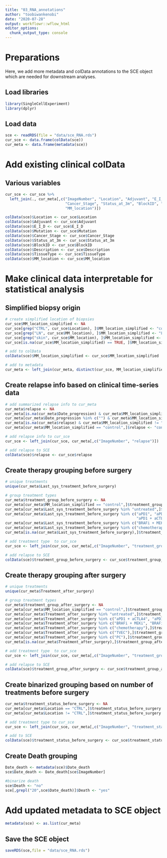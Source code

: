 ```yaml
---
title: "03_RNA_annotations"
author: "toobiwankenobi"
date: "2020-07-28"
output: workflowr::wflow_html
editor_options:
  chunk_output_type: console
---
```


# Preparations
Here, we add more metadata and colData annotations to the SCE object which are needed for downstream analyses. 

## Load libraries

```r
library(SingleCellExperiment)
library(dplyr)
```

## Load data

```r
sce <- readRDS(file = "data/sce_RNA.rds")
cur_sce <- data.frame(colData(sce))
cur_meta <- data.frame(metadata(sce))
```

# Add existing clinical colData

## Various variables

```r
cur_sce <- cur_sce %>%
  left_join(., cur_meta[,c("ImageNumber", "Location", "Adjuvant", "E_I_D", "Mutation", 
                           "Cancer_Stage", "Status_at_3m", "BlockID", "Description", "TissueType",
                           "MM_location")])

colData(sce)$Location <- cur_sce$Location
colData(sce)$Adjuvant <- cur_sce$Adjuvant
colData(sce)$E_I_D <- cur_sce$E_I_D
colData(sce)$Mutation <- cur_sce$Mutation
colData(sce)$Cancer_Stage <- cur_sce$Cancer_Stage
colData(sce)$Status_at_3m <- cur_sce$Status_at_3m
colData(sce)$BlockID <- cur_sce$BlockID
colData(sce)$Description <- cur_sce$Description
colData(sce)$TissueType <- cur_sce$TissueType
colData(sce)$MM_location <- cur_sce$MM_location
```

# Make clinical data interpretable for statistical analysis

## Simplified biopsy origin

```r
# create simplified location of biopsies
cur_sce$MM_location_simplified <- NA
cur_sce[grep("CTRL", cur_sce$Location), ]$MM_location_simplified <- "control"
cur_sce[grep("LN", cur_sce$MM_location), ]$MM_location_simplified <- "LN"
cur_sce[grep("skin", cur_sce$MM_location), ]$MM_location_simplified <- "skin"
cur_sce[is.na(cur_sce$MM_location_simplified) == TRUE, ]$MM_location_simplified <- "other"

# add to colData
colData(sce)$MM_location_simplified <- cur_sce$MM_location_simplified

# add to metadata
cur_meta <- left_join(cur_meta, distinct(cur_sce, MM_location_simplified, ImageNumber))
```

## Create relapse info based on clinical time-series data

```r
# add summarized relapse info to cur_meta
cur_meta$relapse <- NA
cur_meta[is.na(cur_meta$Date_progression) & cur_meta$MM_location_simplified != "control",]$relapse <- "untreated/lost"
cur_meta[cur_meta$Date_progression %in% c("") & cur_meta$MM_location_simplified != "control" ,]$relapse <- "no relapse"
cur_meta[is.na(cur_meta$relapse) & cur_meta$MM_location_simplified != "control",]$relapse <- "relapse"
cur_meta[cur_meta$MM_location_simplified == "control",]$relapse <- "control"

# add relapse info to cur_sce
cur_sce <- left_join(cur_sce, cur_meta[,c("ImageNumber", "relapse")])

# add relapse to SCE
colData(sce)$relapse <- cur_sce$relapse
```

## Create therapy grouping before surgery

```r
# unique treatments
unique(cur_meta$Last_sys_treatment_before_surgery)

# group treatment types
cur_meta$treatment_group_before_surgery <- NA
cur_meta[cur_meta$MM_location_simplified == "control",]$treatment_group_before_surgery <- "control"
cur_meta[cur_meta$Last_sys_treatment_before_surgery %in% "untreated",]$treatment_group_before_surgery <- "untreated"
cur_meta[cur_meta$Last_sys_treatment_before_surgery %in% c("aPD1", "aPD1 + aCTLA4", "aCTLA4", 
                                                           "aPD1 + aCTLA4 or aPD1", "aPD1 + aLAG3"),]$treatment_group_before_surgery <- "ICI"
cur_meta[cur_meta$Last_sys_treatment_before_surgery %in% c("BRAFi + MEKi", "MEKi"),]$treatment_group_before_surgery <- "Targeted"
cur_meta[cur_meta$Last_sys_treatment_before_surgery %in% c("chemotherapy"),]$treatment_group_before_surgery <- "Chemotherapy"
cur_meta[is.na(cur_meta$Last_sys_treatment_before_surgery),]$treatment_group_before_surgery <- "unknown"

# add treatment type  to cur_sce
cur_sce <- left_join(cur_sce, cur_meta[,c("ImageNumber", "treatment_group_before_surgery")])

# add relapse to SCE
colData(sce)$treatment_group_before_surgery <- cur_sce$treatment_group_before_surgery
```

## Create therapy grouping after surgery

```r
# unique treatments
unique(cur_meta$Treatment_after_surgery)

# group treatment types
cur_meta$treatment_group_after_surgery <- NA
cur_meta[cur_meta$MM_location_simplified == "control",]$treatment_group_after_surgery <- "control"
cur_meta[cur_meta$Treatment_after_surgery %in% "untreated",]$treatment_group_after_surgery <- "untreated"
cur_meta[cur_meta$Treatment_after_surgery %in% c("aPD1 + aCTLA4", "aPD1", "aCTLA4", "aPD1 + aLAG3"),]$treatment_group_after_surgery <- "ICI"
cur_meta[cur_meta$Treatment_after_surgery %in% c("BRAFi + MEKi", "BRAFi", "MEKi", "BRAFi + MEKi +/- aPD1"),]$treatment_group_after_surgery <- "Targeted"
cur_meta[cur_meta$Treatment_after_surgery %in% c("chemotherapy"),]$treatment_group_after_surgery <- "Chemotherapy"
cur_meta[cur_meta$Treatment_after_surgery %in% c("TVEC"),]$treatment_group_after_surgery <- "TVEC"
cur_meta[cur_meta$Treatment_after_surgery %in% c("PC"),]$treatment_group_after_surgery <- "Palliative"
cur_meta[is.na(cur_meta$Treatment_after_surgery),]$treatment_group_after_surgery <- "unknown"

# add treatment type  to cur_sce
cur_sce <- left_join(cur_sce, cur_meta[,c("ImageNumber", "treatment_group_after_surgery")])

# add relapse to SCE
colData(sce)$treatment_group_after_surgery <- cur_sce$treatment_group_after_surgery
```

## Create binarized grouping based on number of treatments before surgery

```r
cur_meta$treatment_status_before_surgery <- NA
cur_meta[cur_meta$Location == "CTRL",]$treatment_status_before_surgery <- "control"
cur_meta[cur_meta$Location != "CTRL",]$treatment_status_before_surgery <- ifelse(cur_meta[cur_meta$Location != "CTRL",]$Nr_treatments_before_surgery == 0, "naive", "non-naive")

# add treatment type to cur_sce
cur_sce <- left_join(cur_sce, cur_meta[,c("ImageNumber", "treatment_status_before_surgery")])

# add to SCE
colData(sce)$treatment_status_before_surgery <- cur_sce$treatment_status_before_surgery
```

## Create Death grouping

```r
Date_death <- metadata(sce)$Date_death
sce$Date_death <- Date_death[sce$ImageNumber]

#binarize death
sce$Death <- "no"
sce[,grepl("20",sce$Date_death)]$Death <- "yes"
```

# Add updated metadata to SCE object

```r
metadata(sce) <- as.list(cur_meta)
```

## Save the SCE object

```r
saveRDS(sce,file = "data/sce_RNA.rds")
```


